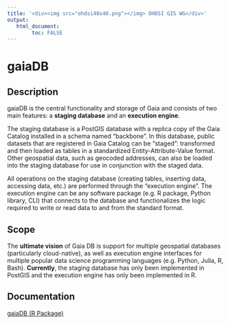 ```yaml
---
title: '<div><img src="ohdsi40x40.png"></img> OHDSI GIS WG</div>'
output:
   html_document:
        toc: FALSE
---
```


# **gaiaDB**

## Description

gaiaDB is the central functionality and storage of Gaia and consists of two main features: a **staging database** and an **execution engine**.

The staging database is a PostGIS database with a replica copy of the Gaia Catalog installed in a schema named "backbone". In this database, public datasets that are registered in Gaia Catalog can be "staged": transformed and then loaded as tables in a standardized Entity-Attribute-Value format. Other geospatial data, such as geocoded addresses, can also be loaded into the staging database for use in conjunction with the staged data.

All operations on the staging database (creating tables, inserting data, accessing data, etc.) are performed through the "execution engine". The execution engine can be any software package (e.g. R package, Python library, CLI) that connects to the database and functionalizes the logic required to write or read data to and from the standard format.

## Scope

The **ultimate vision** of Gaia DB is support for multiple geospatial databases (particularly cloud-native), as well as execution engine interfaces for multiple popular data science programming languages (e.g. Python, Julia, R, Bash). **Currently**, the staging database has only been implemented in PostGIS and the execution engine has only been implemented in R.

## Documentation

[gaiaDB (R Package)](gaiaDB/index.html)